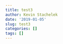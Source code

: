 ```yaml
---
title: test3
author: Kevin Stachelek
date: '2019-01-05'
slug: test3
categories: []
tags: []
---
```

